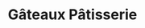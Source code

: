 ---
title: Gâteaux Pâtisserie
image: ../images/gateaux-patisserie.jpg
featured: false
tags:
    - bakery
    - sweets
description: Locally owned bakery serving pastries, cakes, and coffees in a modern French-inspired space.
link: http://places.singleplatform.com/gateaux-3/menu
instagram: https://www.instagram.com/gateauxpatisserie_/
phone: tel:313-930-1113
apple: https://maps.apple.com/?address=1006+S+Military+St%2C+Dearborn%2C+MI+48126%2C+United+States&auid=16857301292783522476&ll=42.3041026%2C-83.2514012&lsp=9902&q=G%C3%A2teaux+Patisserie+
google: https://maps.app.goo.gl/4GwVwNwpHxwWgHiZA
hours:
    sunday: 9am - 11pm
    monday: 9am - 11pm
    tuesday: 9am - 11pm
    wednesday: 9am - 11pm
    thursday: 9am - 11pm
    friday: 9am - Midnight
    saturday: 9am - Midnight
---